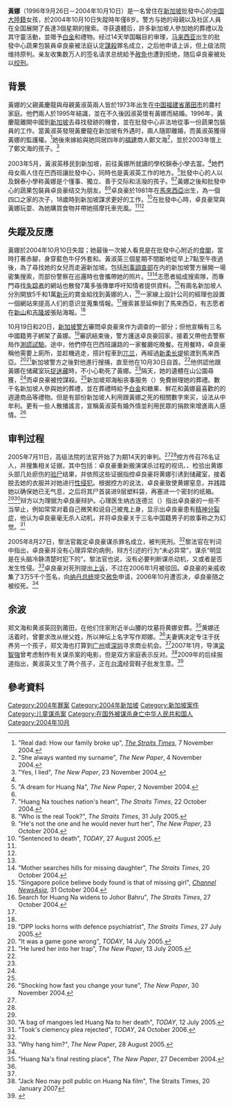 {{noteTA
|1 = zh-cn:出租车; zh-tw:計程車; zh-hk:的士; zh-sg:德士;
}}
{{Infobox person
| name        = 黃娜
| image       = HuangNa.jpg
| image_size  = 
| caption     = 死者黃娜
| birth_date  = {{birth date|1996|9|26}}
| birth_place = {{CHN}}[[福建省|福建省]][[莆田市|莆田市]]
| death_date  = {{death date and age|2004|10|10|1996|9|26}}
| death_place = {{SGP}}
| death_cause = [[謀殺|謀殺]]
| nationality = {{PRC}}
| known_for   = 謀殺案死者
}}
'''黃娜'''（1996年9月26日－2004年10月10日）是一名曾住在[[新加坡|新加坡]]{{link-en|巴西班讓|Pasir Panjang}}批發中心的[[中華人民共和國國籍法|中国大陸籍]]女孩，於2004年10月10日失蹤時年僅8岁。警方与她的母親以及社区人員在全国展開了長達3個星期的搜索。寻获遺體后，許多新加坡人參加她的葬禮以及其守靈活動，並赠予[[帛金|白金]]和禮物。经过14天举国瞩目的审理，[[马来西亚|马来西亚]]出生的批發中心蔬果包裝員卓良豪被法庭认定[[謀殺|謀殺]]罪名成立，之后他申请上诉，但上级法院维持原判。亲友收集数万人的签名请求总统給予[[特赦|赦免]]也遭到拒绝，随后卓良豪被处以[[绞刑|绞刑]]。

==背景==
黃娜的父親黃慶龍與母親黃淑英兩人皆於1973年出生在[[中华人民共和国|中国]][[福建省|福建省]][[莆田市|莆田市]]的農村家庭。他們兩人於1995年結識，並在不久後因淑英懷有黃娜而結婚。1996年，黃慶龍離開中國到[[新加坡|新加坡]]去尋找發跡的機會，並在{{link-en|巴西班讓|Pasir Panjang}}批發中心非法地從事一份蔬果包裝員的工作。當黃淑英發現黃慶龍在新加坡有外遇时，兩人隨即離婚，而黃淑英獲得黃娜的監護權。<ref>"Real dad: How our family broke up", ''[[海峽時報|The Straits Times]]'', 7 November 2004.</ref>她後來嫁給與她同居四年的[[福建省|福建]]商人鄭文海<ref name="surname">"She always wanted my surname", ''The New Paper'', 4 November 2004.</ref>，並於2003年懷上了鄭文海的孩子。<ref name="lied">"Yes, I lied", ''The New Paper'', 23 November 2004.</ref>

2003年5月，黃淑英移民到新加坡，前往黃娜所就讀的學校錦泰小學去當{{link-en|陪讀媽媽|Study mama}}。<ref name="lied"/>她們母女兩人住在巴西班讓批發中心，同時也是黃淑英工作的地方。<ref name="dream">"A dream for Huang Na", ''The New Paper'', 2 November 2004.</ref>批發中心的人以及錦泰小學称黃娜是个懂事、獨立、善于交际和活潑的孩子。<ref name="dream"/><ref name="heart">"Huang Na touches nation's heart", ''The Straits Times'', 22 October 2004.</ref>黃娜之後和批發中心的蔬果包裝員卓良豪结交为朋友。<ref name="realt">"Who is the real Took?", ''The Straits Times'', 31 July 2005.</ref><ref name="nothim">"He's not the one and he would never hurt her", ''The New Paper'', 23 October 2004.</ref>卓良豪於1981年在[[馬來西亞|馬來西亞]]出生，為一個四口之家的次子，18歲時到新加坡謀求更好的工作。<ref name="std">"Sentenced to death", ''TODAY'', 27 August 2005.</ref>在批發中心時，卓良豪常與黃娜玩耍、為她購買食物并帶她搭摩托車兜風。<ref name="realt"/><ref name="nothim"/>

==失蹤及反應==
黃娜於2004年10月10日失蹤；她最後一次被人看見是在批發中心附近的[[美食廣場|食閣]]，當時打著赤腳，身穿藍色牛仔外套和{{link-en|百慕大短褲|Bermuda shorts}}。黃淑英三個星期不間斷地從早上7點至午夜過後，為了尋找她的女兒而走遍新加坡。包括[[刑事偵緝處_(新加坡)|刑事調查部]]在内的新加坡警方展開一場密集搜索，而部份警察在巡邏時也會攜帶她的照片。<ref name="heart"/><ref>"Mother searches hills for missing daughter", ''The Straits Times'', 20 October 2004.</ref>志愿者組成搜索隊，而專門尋找[[失蹤者|失踪者]]的網站{{lang|en|{{link-en|Crime Library|Crime Library}}}}也散發7萬多張傳單呼吁知情者提供資料。<ref name="body">"Singapore police believe body found is that of missing girl", ''[[亚洲新闻台|Channel NewsAsia]]'', 31 October 2004.</ref>有兩名新加坡人分別開放5千和1萬[[新加坡元|新元]]的賞金給找到黃娜的人，<ref name="johor">Search for Huang Na widens to Johor Bahru", ''The Straits Times'', 27 October 2004.</ref>一家線上設計公司的經理也設置一個網站來提高人们的意识並蒐集情報。<ref name="dream"/>搜索甚至延伸到了馬來西亞，有志愿者在[[新山|新山]]和[[吉隆坡|吉隆坡]]張貼海報。<ref name="johor"/>

10月19日和20日，[[新加坡警察部队|新加坡警方]]審問卓良豪來作为调查的一部分；但他宣稱有三名中國籍男子綁架了黃娜。<ref name="dpp">"DPP locks horns with defence psychiatrist", ''The Straits Times'', 27 July 2005.</ref>審訊結束後，警方護送卓良豪回家，接着又帶他去警察局作[[測謊機|測謊試驗]]。途中，他們停在巴西班讓路的一家餐廳吃晚餐。在用餐時，卓良豪稱他需要上廁所，並趁機逃走，搭計程車到[[兀兰|兀兰]]，再經過[[新柔长堤|新柔长堤]]偷渡到馬來西亞。<ref name="game">"It was a game gone wrong", ''TODAY'', 14 July 2005.</ref><ref name="lured">"He lured her into her trap", ''The New Paper'', 13 July 2005.</ref>新加坡警方之後對他進行搜捕，直至他在10月30日自首。<ref name="game"/>他供認他跟黃娜在储藏室玩[[捉迷藏|捉迷藏]]時，不小心勒死了黃娜。<ref name="game"/>隔天，她的遺體在{{link-en|直落布蘭雅|Telok Blangah}}山公園尋獲，<ref name="body"/>而卓良豪被控謀殺。<ref name="dream"/>新加坡郑海船丧事服务（{{lang|en|Direct Singapore Funeral Services}}）免費辦理她的葬禮。數千名新加坡人參與她的葬禮，並在葬禮時給予[[帛金|白金]]和糖果、鮮花和黃娜最喜歡的{{lang|en|[[Hello_Kitty|Hello Kitty]]}}的週邊商品等禮物。但是有部份新加坡人利用跟黃娜之死的相關數字來买{{link-en|万字票|4-Digits}}，设法从中牟利。更有一些人散播謠言，宣稱黃淑英有婚外情並利用民眾的捐款來增進兩人感情。<ref>"Shocking how fast you change your tune", ''The New Paper'', 30 November 2004.</ref>

==审判过程==
2005年7月11日，高级法院的{{link-en|黎嘉才|Lai Kew Chai}}法官开始了为期14天的审判。<ref name="realt"/><ref name="lured"/>控方传召76名证人，并搜集相关证据，其中包括：卓良豪重新搬演谋杀过程的视讯、{{link-en|法医鉴定|Forensic identification}}、检验出黄娜头部几处瘀伤的[[驗屍|验尸]]结果，并依照这些证据指控卓良豪将黄娜引诱到储藏室，接着脱去她的衣服并对她进行[[性侵犯|性侵犯]]。根据控方的说法，卓良豪致使黄娜窒息，并践踏她以确保她已无气息，之后将其尸首装进9层塑料袋，再塞进一个密封的纸箱。<ref name="lured"/><ref name="mango">"A bag of mangoes led Huang Na to her death", ''TODAY'', 12 July 2005.</ref>辩方以{{link-en|減輕犯罪責任|Diminished responsibility}}为理据为卓良豪辩护。心理医生纳古连德兰（{{lang|en|R. Nagulendran}}）指出卓良豪的一些不当举止，例如常常对着自己微笑和说自己被鬼上身，显示出卓良豪患有[[精神分裂症|精神分裂症]]，他认为卓良豪毫无杀人动机，并将卓良豪关于三名中国籍男子的故事称之为幻觉。<ref name="#1">"Took's clemency plea rejected", ''TODAY'', 24 October 2006.</ref>

2005年8月27日，黎法官裁定卓良豪谋杀罪名成立，被判死刑。<ref name="std"/>黎法官在判词中指出，卓良豪并没有心理异常的病例，辩方引述的行为“未必异常”，谋杀“明显是在头脑冷静清楚时犯下的”。黎法官也说，没有必要判断谋杀动机，又或者是否发生性侵。<ref>"Why hang him?", ''The New Paper'', 28 August 2005.</ref>卓良豪对死刑提出[[上訴|上诉]]，不过在2006年1月被{{link-en|新加坡上诉法院|Court of Appeal of Singapore}}驳回。卓良豪的亲戚收集了3万5千个签名，向[[塞拉潘·纳丹|纳丹]][[新加坡总统|总统]]提交[[特赦|赦免]]申请，2006年10月遭否决，卓良豪随之被绞死。<ref name="#1"/>

==余波==
郑文海和黄淑英回到莆田，在他们住家附近半山腰的坟墓将黄娜安葬。<ref name="rest">"Huang Na's final resting place", ''The New Paper'', 27 December 2004.</ref>黄娜还活着时，曾要求改从继父姓，所以神坛上名字写作郑娜。<ref name="surname"/>夫妻俩决定专注于抚养另一个孩子，郑文海也打算到[[广州市|广州]]或[[深圳市|深圳]]寻求商业机会。<ref name="rest"/>2007年1月，导演[[梁智強|梁智強]]曾考虑制作有关谋杀案的电影，但是双方家庭表示反对。<ref>"Jack Neo may poll public on Huang Na film", The Straits Times, 20 January 2007</ref>2009年的后续报道指出，黄淑英又生了两个孩子，正在[[中华民国|台湾]]经营鞋子批发生意。<ref>{{cite news |title=黄娜母亲在台湾生子做生意 |work=联合晚报 |date=2009年4月8日}}</ref>

==參考資料==
{{Portal|新加坡}}
{{reflist|2}}

[[Category:2004年罪案|Category:2004年罪案]]
[[Category:2004年新加坡|Category:2004年新加坡]]
[[Category:新加坡案件|Category:新加坡案件]]
[[Category:儿童谋杀案|Category:儿童谋杀案]]
[[Category:在国外被谋杀身亡中华人民共和国人|Category:在国外被谋杀身亡中华人民共和国人]]
[[Category:2004年10月|Category:2004年10月]]
{{Good article}}